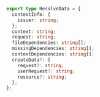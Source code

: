 ```ts
export type ResolveData = {
  contextInfo: {
    issuer: string;
  };
  context: string;
  request: string;
  fileDependencies: string[];
  missingDependencies: string[];
  contextDependencies: string[];
  createData?: {
    request?: string;
    userRequest?: string;
    resource?: string;
  };
};
```
